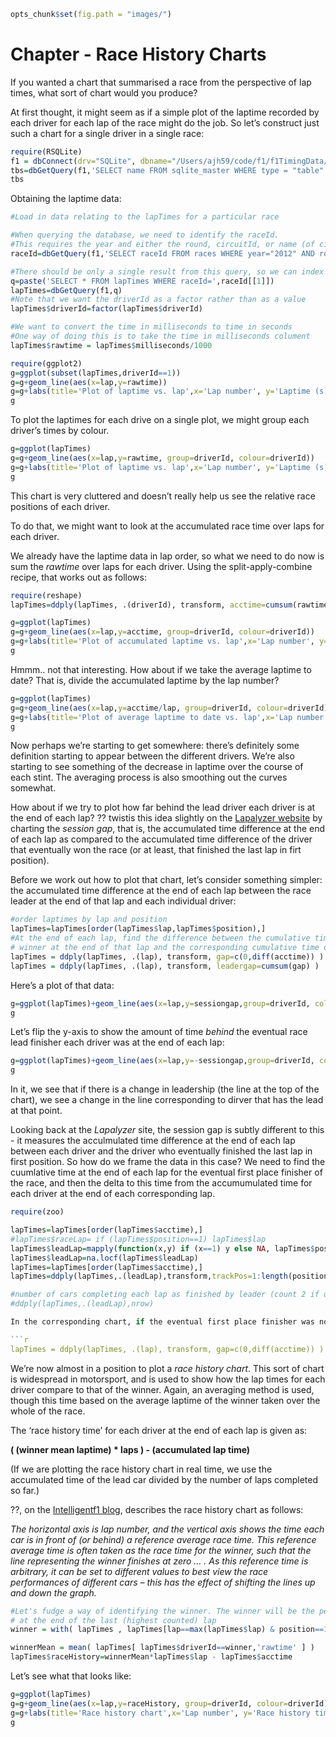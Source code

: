 ```r
opts_chunk$set(fig.path = "images/")
```
Chapter  - Race History Charts
==============================

If you wanted a chart that summarised a race from the perspective of lap times, what sort of chart would you produce?

At first thought, it might seem as if a simple plot of the laptime recorded by each driver for each lap of the race might do the job. So let's construct just such a chart for a single driver in a single race:




```r
require(RSQLite)
f1 = dbConnect(drv="SQLite", dbname="/Users/ajh59/code/f1/f1TimingData/f1djR/ergastdb/ergastdb.sqlite")
tbs=dbGetQuery(f1,'SELECT name FROM sqlite_master WHERE type = "table"')
tbs
```

Obtaining the laptime data:
```r
#Load in data relating to the lapTimes for a particular race

#When querying the database, we need to identify the raceId.
#This requires the year and either the round, circuitId, or name (of circuit)
raceId=dbGetQuery(f1,'SELECT raceId FROM races WHERE year="2012" AND round="1"')

#There should be only a single result from this query, so we can index its value directly.
q=paste('SELECT * FROM lapTimes WHERE raceId=',raceId[[1]])
lapTimes=dbGetQuery(f1,q)
#Note that we want the driverId as a factor rather than as a value
lapTimes$driverId=factor(lapTimes$driverId)

#We want to convert the time in milliseconds to time in seconds
#One way of doing this is to take the time in milliseconds colument
lapTimes$rawtime = lapTimes$milliseconds/1000
```


```r
require(ggplot2)
g=ggplot(subset(lapTimes,driverId==1))
g=g+geom_line(aes(x=lap,y=rawtime))
g=g+labs(title='Plot of laptime vs. lap',x='Lap number', y='Laptime (s)')
g
````

To plot the laptimes for each drive on a single plot, we might group each driver's times by colour.

```r
g=ggplot(lapTimes)
g=g+geom_line(aes(x=lap,y=rawtime, group=driverId, colour=driverId))
g=g+labs(title='Plot of laptime vs. lap',x='Lap number', y='Laptime (s)')
g
````

This chart is very cluttered and doesn't really help us see the relative race positions of each driver.

To do that, we might want to look at the accumulated race time over laps for each driver.

We already have the laptime data in lap order, so what we need to do now is sum the *rawtime* over laps for each driver. Using the split-apply-combine recipe, that works out as follows:

```r
require(reshape)
lapTimes=ddply(lapTimes, .(driverId), transform, acctime=cumsum(rawtime))
```

```r
g=ggplot(lapTimes)
g=g+geom_line(aes(x=lap,y=acctime, group=driverId, colour=driverId))
g=g+labs(title='Plot of accumulated laptime vs. lap',x='Lap number', y='Accumulated laptime (s)')
g
````

Hmmm.. not that interesting. How about if we take the average laptime to date? That is, divide the accumulated laptime by the lap number?

```r
g=ggplot(lapTimes)
g=g+geom_line(aes(x=lap,y=acctime/lap, group=driverId, colour=driverId))
g=g+labs(title='Plot of average laptime to date vs. lap',x='Lap number', y='Average laptime to date (s)')
g
````

Now perhaps we're starting to get somewhere: there's definitely some definition starting to appear between the different drivers. We're also starting to see something of the decrease in laptime over the course of each stint. The averaging process is also smoothing out the curves somewhat.

How about if we try to plot how far behind the lead driver each driver is at the end of each lap? ?? twistis this idea slightly on the [Lapalyzer website](http://www.lapalyzer.com/) by charting the *session gap*, that is, the accumulated time difference at the end of each lap as compared to the accumulated time difference of the driver that eventually won the race (or at least, that finished the last lap in firt position).

Before we work out how to plot that chart, let's consider something simpler: the accumulated time difference at the end of each lap between the race leader at the end of that lap and each individual driver:

```r
#order laptimes by lap and position
lapTimes=lapTimes[order(lapTimes$lap,lapTimes$position),]
#At the end of each lap, find the difference between the cumulative time of the eventual race 
# winner at the end of that lap and the corresponding cumulative time of each driver
lapTimes = ddply(lapTimes, .(lap), transform, gap=c(0,diff(acctime)) )
lapTimes = ddply(lapTimes, .(lap), transform, leadergap=cumsum(gap) )
```

Here's a plot of that data:

```r
g=ggplot(lapTimes)+geom_line(aes(x=lap,y=sessiongap,group=driverId, colour=driverId))
g
```

Let's flip the y-axis to show the amount of time *behind* the eventual race lead finisher each driver was at the end of each lap:

```r
g=ggplot(lapTimes)+geom_line(aes(x=lap,y=-sessiongap,group=driverId, colour=driverId))
g
```

In it, we see that if there is a change in leadership (the line at the top of the chart), we see a change in the line corresponding to dirver that has the lead at that point.

Looking back at the *Lapalyzer* site, the session gap is subtly different to this - it measures the acculmulated time difference at the end of each lap between each driver and the driver who eventually finished the last lap in first position. So how do we frame the data in this case? We need to find the cuumlative time at the end of each lap for the eventual first place finisher of the race, and then the delta to this time from the accumumulated time for each driver at the end of each corresponding lap.


```r
require(zoo)

lapTimes=lapTimes[order(lapTimes$acctime),]
#lapTimes$raceLap= if (lapTimes$position==1) lapTimes$lap
lapTimes$leadLap=mapply(function(x,y) if (x==1) y else NA, lapTimes$position,lapTimes$lap)
lapTimes$leadLap=na.locf(lapTimes$leadLap)
lapTimes=lapTimes[order(lapTimes$acctime),]
lapTimes=ddply(lapTimes,.(leadLap),transform,trackPos=1:length(position))
```

```r
#number of cars completing each lap as finished by leader (count 2 if unlap?)
#ddply(lapTimes,.(leadLap),nrow)

In the corresponding chart, if the eventual first place finisher was not in lead posotion at any stage of the race, the lines would show a negative lead time (that is, a "positive" time) ahead of the eventual winner for the laps on which the eventual winner was not in the lead position.

```r
lapTimes = ddply(lapTimes, .(lap), transform, gap=c(0,diff(acctime)) )
```

We're now almost in a position to plot a *race history chart*. This sort of chart is widespread in motorsport, and is used to show how the lap times for each driver compare to that of the winner. Again, an averaging method is used, though this time based on the average laptime of the winner taken over the whole of the race.

The 'race history time' for each driver at the end of each lap is given as:

**( (winner mean laptime) * laps ) - (accumulated lap time)**

(If we are plotting the race history chart in real time, we use the accumulated time of the lead car divided by the number of laps completed so far.)

??, on the [Intelligentf1 blog](http://intelligentf1.wordpress.com/the-intelligentf1-model/), describes the race history chart as follows:

  *The horizontal axis is lap number, and the vertical axis shows the time each car is in front of (or behind) a reference average race time. This reference average time is often taken as the race time for the winner, such that the line representing the winner finishes at zero ... . As this reference time is arbitrary, it can be set to different values to best view the race performances of different cars – this has the effect of shifting the lines up and down the graph.*

```r
#Let's fudge a way of identifying the winner. The winner will be the person in position 1
# at the end of the last (highest counted) lap
winner = with( lapTimes , lapTimes[lap==max(lapTimes$lap) & position==1,'driverId'][[1]] )

winnerMean = mean( lapTimes[ lapTimes$driverId==winner,'rawtime' ] )
lapTimes$raceHistory=winnerMean*lapTimes$lap - lapTimes$acctime
```

Let's see what that looks like:

```r

g=ggplot(lapTimes)
g=g+geom_line(aes(x=lap,y=raceHistory, group=driverId, colour=driverId))
g=g+labs(title='Race history chart',x='Lap number', y='Race history time (s)')
g
````


